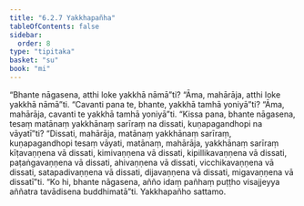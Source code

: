 ```yaml
---
title: "6.2.7 Yakkhapañha"
tableOfContents: false
sidebar:
  order: 8
type: "tipitaka"
basket: "su"
book: "mi"
---
```



<DynamicBreadcrumb />

<Division number="186" book="mi">

<Paragraph number="1196" book="mi">
“Bhante nāgasena, atthi loke yakkhā nāmā”ti? “Āma, mahārāja, atthi loke yakkhā nāmā”ti. “Cavanti pana te, bhante, yakkhā tamhā yoniyā”ti? “Āma, mahārāja, cavanti te yakkhā tamhā yoniyā”ti. “Kissa pana, bhante nāgasena, tesaṃ matānaṃ yakkhānaṃ sarīraṃ na dissati, kuṇapagandhopi na vāyatī”ti? “Dissati, mahārāja, matānaṃ yakkhānaṃ sarīraṃ, kuṇapagandhopi tesaṃ vāyati, matānaṃ, mahārāja, yakkhānaṃ sarīraṃ kīṭavaṇṇena vā dissati, kimivaṇṇena vā dissati, kipillikavaṇṇena vā dissati, paṭaṅgavaṇṇena vā dissati, ahivaṇṇena vā dissati, vicchikavaṇṇena vā dissati, satapadivaṇṇena vā dissati, dijavaṇṇena vā dissati, migavaṇṇena vā dissatī”ti. “Ko hi, bhante nāgasena, añño idaṃ pañhaṃ puṭṭho visajjeyya aññatra tavādisena buddhimatā”ti.

</Paragraph>
</Division>

<Paragraph number="1197" type="center" book="mi">
Yakkhapañho sattamo.
</Paragraph>